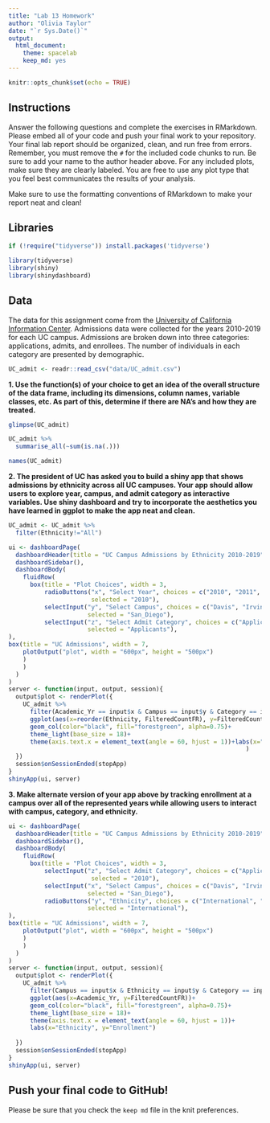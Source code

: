 ```yaml
---
title: "Lab 13 Homework"
author: "Olivia Taylor"
date: "`r Sys.Date()`"
output:
  html_document: 
    theme: spacelab
    keep_md: yes
---
```


```r
knitr::opts_chunk$set(echo = TRUE)
```

## Instructions
Answer the following questions and complete the exercises in RMarkdown. Please embed all of your code and push your final work to your repository. Your final lab report should be organized, clean, and run free from errors. Remember, you must remove the `#` for the included code chunks to run. Be sure to add your name to the author header above. For any included plots, make sure they are clearly labeled. You are free to use any plot type that you feel best communicates the results of your analysis.  

Make sure to use the formatting conventions of RMarkdown to make your report neat and clean!  

## Libraries
```r
if (!require("tidyverse")) install.packages('tidyverse')
```

```r
library(tidyverse)
library(shiny)
library(shinydashboard)
```

## Data
The data for this assignment come from the [University of California Information Center](https://www.universityofcalifornia.edu/infocenter). Admissions data were collected for the years 2010-2019 for each UC campus. Admissions are broken down into three categories: applications, admits, and enrollees. The number of individuals in each category are presented by demographic.  
```r
UC_admit <- readr::read_csv("data/UC_admit.csv")
```

**1. Use the function(s) of your choice to get an idea of the overall structure of the data frame, including its dimensions, column names, variable classes, etc. As part of this, determine if there are NA's and how they are treated.**  
```r
glimpse(UC_admit)
```

```r
UC_admit %>% 
  summarise_all(~sum(is.na(.)))
```

```r
names(UC_admit)
```


**2. The president of UC has asked you to build a shiny app that shows admissions by ethnicity across all UC campuses. Your app should allow users to explore year, campus, and admit category as interactive variables. Use shiny dashboard and try to incorporate the aesthetics you have learned in ggplot to make the app neat and clean.**
```r
UC_admit <- UC_admit %>% 
  filter(Ethnicity!="All")
```

```r
ui <- dashboardPage(
  dashboardHeader(title = "UC Campus Admissions by Ethnicity 2010-2019"),
  dashboardSidebar(),
  dashboardBody(
    fluidRow(
      box(title = "Plot Choices", width = 3,
          radioButtons("x", "Select Year", choices = c("2010", "2011", "2012", "2013", "2014", "2015", "2016", "2017", "2018", "2019"),
                       selected = "2010"),
          selectInput("y", "Select Campus", choices = c("Davis", "Irvine", "Los_Angeles", "Berkeley", "Merced", "Riverside", "San_Diego", "Santa_Barabara", "Satna_Cruz"),
                      selected = "San_Diego"),
          selectInput("z", "Select Admit Category", choices = c("Applicants", "Admits", "Enrollees"),
                      selected = "Applicants"),
),
box(title = "UC Admissions", width = 7,
    plotOutput("plot", width = "600px", height = "500px")
    )
    )
  )
)
server <- function(input, output, session){
  output$plot <- renderPlot({
    UC_admit %>% 
      filter(Academic_Yr == input$x & Campus == input$y & Category == input$z) %>% 
      ggplot(aes(x=reorder(Ethnicity, FilteredCountFR), y=FilteredCountFR))+
      geom_col(color="black", fill="forestgreen", alpha=0.75)+
      theme_light(base_size = 18)+
      theme(axis.text.x = element_text(angle = 60, hjust = 1))+labs(x="Ethnicity", y="Number"
                                                                  )
  })
  session$onSessionEnded(stopApp)
}
shinyApp(ui, server)
```

**3. Make alternate version of your app above by tracking enrollment at a campus over all of the represented years while allowing users to interact with campus, category, and ethnicity.**
```r
ui <- dashboardPage(
  dashboardHeader(title = "UC Campus Admissions by Ethnicity 2010-2019"),
  dashboardSidebar(),
  dashboardBody(
    fluidRow(
      box(title = "Plot Choices", width = 3,
          selectInput("z", "Select Admit Category", choices = c("Applicants", "Admits", "Enrollees"),
                       selected = "2010"),
          selectInput("x", "Select Campus", choices = c("Davis", "Irvine", "Los_Angeles", "Berkeley", "Merced", "Riverside", "San_Diego", "Santa_Barabara", "Satna_Cruz"),
                      selected = "San_Diego"),
          radioButtons("y", "Ethnicity", choices = c("International", "Unknown", "White", "asian", "Chicano/Latino", "American Indian", "African American"),
                      selected = "International"),
),
box(title = "UC Admissions", width = 7,
    plotOutput("plot", width = "600px", height = "500px")
    )
    )
  )
)
server <- function(input, output, session){
  output$plot <- renderPlot({
    UC_admit %>% 
      filter(Campus == input$x & Ethnicity == input$y & Category == input$z) %>% 
      ggplot(aes(x=Academic_Yr, y=FilteredCountFR))+
      geom_col(color="black", fill="forestgreen", alpha=0.75)+
      theme_light(base_size = 18)+
      theme(axis.text.x = element_text(angle = 60, hjust = 1))+
      labs(x="Ethnicity", y="Enrollment")
                                                                  
  })
  session$onSessionEnded(stopApp)
}
shinyApp(ui, server)
```

## Push your final code to GitHub!
Please be sure that you check the `keep md` file in the knit preferences. 
